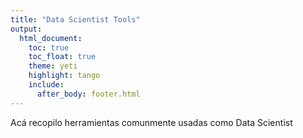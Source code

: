 ```yaml
---
title: "Data Scientist Tools"
output:
  html_document: 
    toc: true
    toc_float: true 
    theme: yeti
    highlight: tango
    include:
      after_body: footer.html
---
```


Acá recopilo herramientas comunmente usadas como Data Scientist  

  